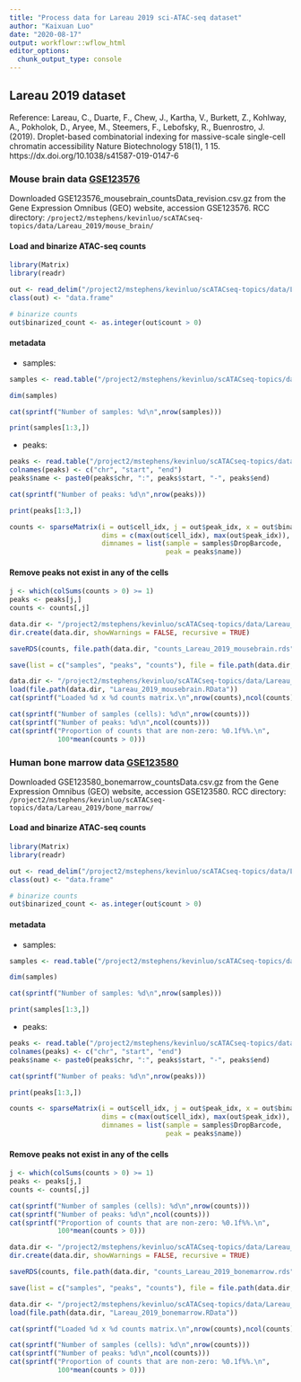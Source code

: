 ```yaml
---
title: "Process data for Lareau 2019 sci-ATAC-seq dataset"
author: "Kaixuan Luo"
date: "2020-08-17"
output: workflowr::wflow_html
editor_options:
  chunk_output_type: console
---
```


## Lareau 2019 dataset

Reference: Lareau, C., Duarte, F., Chew, J., Kartha, V., Burkett, Z., Kohlway, A., Pokholok, D., Aryee, M., Steemers, F., Lebofsky, R., Buenrostro, J. (2019). Droplet-based combinatorial indexing for massive-scale single-cell chromatin accessibility Nature Biotechnology 518(1), 1 15. https://dx.doi.org/10.1038/s41587-019-0147-6 

### Mouse brain data [GSE123576](https://www.ncbi.nlm.nih.gov/geo/query/acc.cgi?acc=GSE123576)
Downloaded GSE123576_mousebrain_countsData_revision.csv.gz from the Gene Expression Omnibus (GEO) website, accession GSE123576.
RCC directory: `/project2/mstephens/kevinluo/scATACseq-topics/data/Lareau_2019/mouse_brain/`

#### Load and binarize ATAC-seq counts
```r
library(Matrix)
library(readr)
```

```r
out <- read_delim("/project2/mstephens/kevinluo/scATACseq-topics/data/Lareau_2019/mouse_brain/raw_data/GSE123576_mousebrain_countsData_revision.csv.gz",delim = " ")
class(out) <- "data.frame"

# binarize counts
out$binarized_count <- as.integer(out$count > 0)

```

#### metadata
* samples: 
```r
samples <- read.table("/project2/mstephens/kevinluo/scATACseq-topics/data/Lareau_2019/mouse_brain/raw_data/GSE123576_mousebrain_cellData_revision.tsv.gz", header = TRUE, stringsAsFactors = FALSE, sep = "\t")

dim(samples)

cat(sprintf("Number of samples: %d\n",nrow(samples)))

print(samples[1:3,])

```

* peaks: 
```r
peaks <- read.table("/project2/mstephens/kevinluo/scATACseq-topics/data/Lareau_2019/mouse_brain/raw_data/GSE123576_mousebrain_peaks_revision.bed.gz", header = FALSE, stringsAsFactors = FALSE, sep = "\t")
colnames(peaks) <- c("chr", "start", "end")
peaks$name <- paste0(peaks$chr, ":", peaks$start, "-", peaks$end)

cat(sprintf("Number of peaks: %d\n",nrow(peaks)))

print(peaks[1:3,])
```

```r
counts <- sparseMatrix(i = out$cell_idx, j = out$peak_idx, x = out$binarized_count, 
                       dims = c(max(out$cell_idx), max(out$peak_idx)),
                       dimnames = list(sample = samples$DropBarcode,
                                       peak = peaks$name))

```

#### Remove peaks not exist in any of the cells
```r
j <- which(colSums(counts > 0) >= 1)
peaks <- peaks[j,]
counts <- counts[,j]
```

```r
data.dir <- "/project2/mstephens/kevinluo/scATACseq-topics/data/Lareau_2019/mouse_brain/processed_data/"
dir.create(data.dir, showWarnings = FALSE, recursive = TRUE)

saveRDS(counts, file.path(data.dir, "counts_Lareau_2019_mousebrain.rds"))

save(list = c("samples", "peaks", "counts"), file = file.path(data.dir, "Lareau_2019_mousebrain.RData"))

```

```r
data.dir <- "/project2/mstephens/kevinluo/scATACseq-topics/data/Lareau_2019/mouse_brain/processed_data/"
load(file.path(data.dir, "Lareau_2019_mousebrain.RData"))
cat(sprintf("Loaded %d x %d counts matrix.\n",nrow(counts),ncol(counts)))

cat(sprintf("Number of samples (cells): %d\n",nrow(counts)))
cat(sprintf("Number of peaks: %d\n",ncol(counts)))
cat(sprintf("Proportion of counts that are non-zero: %0.1f%%.\n",
            100*mean(counts > 0)))

```

### Human bone marrow data [GSE123580](https://www.ncbi.nlm.nih.gov/geo/query/acc.cgi?acc=GSE123580)
Downloaded GSE123580_bonemarrow_countsData.csv.gz from the Gene Expression Omnibus (GEO) website, accession GSE123580.
RCC directory: `/project2/mstephens/kevinluo/scATACseq-topics/data/Lareau_2019/bone_marrow/`

#### Load and binarize ATAC-seq counts
```r
library(Matrix)
library(readr)

out <- read_delim("/project2/mstephens/kevinluo/scATACseq-topics/data/Lareau_2019/bone_marrow/raw_data/GSE123580_bonemarrow_countsData.csv.gz",delim = " ")
class(out) <- "data.frame"

# binarize counts
out$binarized_count <- as.integer(out$count > 0)

```


#### metadata
* samples: 
```r
samples <- read.table("/project2/mstephens/kevinluo/scATACseq-topics/data/Lareau_2019/bone_marrow/raw_data/GSE123580_bonemarrow_cellData.tsv.gz", header = TRUE, stringsAsFactors = FALSE, sep = "\t")

dim(samples)

cat(sprintf("Number of samples: %d\n",nrow(samples)))

print(samples[1:3,])

```

* peaks: 
```r
peaks <- read.table("/project2/mstephens/kevinluo/scATACseq-topics/data/Lareau_2019/bone_marrow/raw_data/GSE123580_bonemarrow_peaks.bed.gz", header = FALSE, stringsAsFactors = FALSE, sep = "\t")
colnames(peaks) <- c("chr", "start", "end")
peaks$name <- paste0(peaks$chr, ":", peaks$start, "-", peaks$end)

cat(sprintf("Number of peaks: %d\n",nrow(peaks)))

print(peaks[1:3,])

```

```r
counts <- sparseMatrix(i = out$cell_idx, j = out$peak_idx, x = out$binarized_count, 
                       dims = c(max(out$cell_idx), max(out$peak_idx)),
                       dimnames = list(sample = samples$DropBarcode,
                                       peak = peaks$name))

```

#### Remove peaks not exist in any of the cells
```r
j <- which(colSums(counts > 0) >= 1)
peaks <- peaks[j,]
counts <- counts[,j]

cat(sprintf("Number of samples (cells): %d\n",nrow(counts)))
cat(sprintf("Number of peaks: %d\n",ncol(counts)))
cat(sprintf("Proportion of counts that are non-zero: %0.1f%%.\n",
            100*mean(counts > 0)))

```

```r

data.dir <- "/project2/mstephens/kevinluo/scATACseq-topics/data/Lareau_2019/bone_marrow/processed_data/"
dir.create(data.dir, showWarnings = FALSE, recursive = TRUE)

saveRDS(counts, file.path(data.dir, "counts_Lareau_2019_bonemarrow.rds"))

save(list = c("samples", "peaks", "counts"), file = file.path(data.dir, "Lareau_2019_bonemarrow.RData"))

```

```r
data.dir <- "/project2/mstephens/kevinluo/scATACseq-topics/data/Lareau_2019/bone_marrow/processed_data/"
load(file.path(data.dir, "Lareau_2019_bonemarrow.RData"))

cat(sprintf("Loaded %d x %d counts matrix.\n",nrow(counts),ncol(counts)))

cat(sprintf("Number of samples (cells): %d\n",nrow(counts)))
cat(sprintf("Number of peaks: %d\n",ncol(counts)))
cat(sprintf("Proportion of counts that are non-zero: %0.1f%%.\n",
            100*mean(counts > 0)))

```
